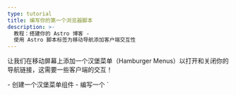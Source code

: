 ```yaml
---
type: tutorial
title: 编写你的第一个浏览器脚本
description: >-
  教程：搭建你的 Astro 博客 -
  使用 Astro 脚本标签为移动导航添加客户端交互性
---
```


让我们在移动屏幕上添加一个汉堡菜单（Hamburger Menus）以打开和关闭你的导航链接，这需要一些客户端的交互！

<PreCheck>
  - 创建一个汉堡菜单组件
  - 编写一个 `<script>` 使你的网站访问者可以打开和关闭导航菜单
  - 将你的 JavaScript 移动到 `.js` 文件中
</PreCheck>

## 搭建一个汉堡菜单组件

创建一个 `<Hamburger />` 组件，用于打开和关闭移动端菜单。

1. 在 `src/components/` 中创建一个名为 `Hamburger.astro` 的文件。

2. 将以下代码复制到你的组件中。这将表示你的三行「汉堡」菜单，在移动设备上打开和关闭导航链接菜单。（稍后你将把新的 CSS 样式添加到 `global.css` 中。）

    ```astro title="src/components/Hamburger.astro"
    --- 
    ---
    <div class="hamburger">
      <span class="line"></span>
      <span class="line"></span>
      <span class="line"></span>
    </div>
    ```

3. 将这个新的 `<Hamburger />` 组件放置在 `Header.astro` 的 `<Navigation />` 组件之前。

<details>
<summary>给我看看代码！</summary>

```astro title="src/components/Header.astro" ins={2,7}
---
import Hamburger from './Hamburger.astro';
import Navigation from './Navigation.astro';
---
<header>
  <nav>
    <Hamburger />
    <Navigation />
  </nav>
</header>
```
</details>

4. 为你的 Hamburger 组件添加以下样式：

  ```css title="src/styles/global.css" ins={2-13, 56-58}
  /* 导航样式 */
  .hamburger {
    padding-right: 20px;
    cursor: pointer;
  }

  .hamburger .line {
    display: block;
    width: 40px;
    height: 5px;
    margin-bottom: 10px;
    background-color: #ff9776;
  }

  .nav-links {
    width: 100%;
    top: 5rem;
    left: 48px;
    background-color: #ff9776;
    display: none;
    margin: 0;
  }

  .nav-links a {
    display: block;
    text-align: center;
    padding: 10px 0;
    text-decoration: none;
    font-size: 1.2rem;
    font-weight: bold;
    text-transform: uppercase;
  }

  .nav-links a:hover, a:focus {
    background-color: #ff9776;
  }

  .expanded {
    display: unset;
  }

  @media screen and (min-width: 636px) {
    .nav-links {
      margin-left: 5em;
      display: block;
      position: static;
      width: auto;
      background: none;
    }

    .nav-links a {
      display: inline-block;
      padding: 15px 20px;
    }

    .hamburger {
      display: none;
    }
  }
  ```

## 编写你的第一个 script 标签

你的页眉还不具有**交互性**，因为它无法响应用户输入，比如点击汉堡菜单来显示或隐藏导航链接菜单。

添加一个 `<script>` 标签提供客户端 JavaScript，以「监听」用户事件并做出相应的响应。

1. 将以下 `<script>` 标签添加到 `index.astro`，就在结束的 `</body>` 标签之前。

    ```astro title="src/pages/index.astro" ins={2-6}
      <Footer />
      <script>
        document.querySelector('.hamburger').addEventListener('click', () => {
          document.querySelector('.nav-links').classList.toggle('expanded');
        });
      </script>
    </body>
    ```

2. 再次在各种尺寸下检查你的浏览器预览，并验证你是否在这个页面上拥有一个能够根据屏幕尺寸响应并对用户输入作出响应的正常运作的汉堡菜单。

### 导入一个 `.js` 文件

你可以将你的 JavaScript 直接写在每个页面上，也可以将你的 `<script>` 标签的内容移动到项目中自己的 `.js` 文件中。

1. 创建 `src/scripts/menu.js`（你将不得不创建一个新的 `/scripts/` 文件夹），并将你的 JavaScript 移动到其中。

    ```js title="src/scripts/menu.js"
    document.querySelector('.hamburger').addEventListener('click', () => {
      document.querySelector('.nav-links').classList.toggle('expanded');
    });
    ```

2. 用以下文件导入替换 `index.astro` 中的 `<script>` 标签的内容：

    ```astro title="src/pages/index.astro" ins={7} del={3-5}
      <Footer />
      <script>
        document.querySelector('.hamburger').addEventListener('click', () => {
          document.querySelector('.nav-links').classList.toggle('expanded');
        });

        import "../scripts/menu.js";
      </script>
    </body>
    ```

3. 再次在较小的尺寸下检查你的浏览器预览，验证汉堡菜单是否仍然可以打开和关闭导航链接菜单。

4. 在你的其他两个页面 `about.astro` 和 `blog.astro` 中添加相同的带有导入的 `<script>`，并验证每个页面上是否有一个响应式、交互式的页眉。

     ```astro title="src/pages/about.astro & src/pages/blog.astro" ins={2-4}
      <Footer />
      <script>
        import "../scripts/menu.js";
      </script>
    </body>
    ```

:::note[要点]
你之前使用了一些 JavaScript 来构建你网站的部分内容：

- 动态定义页面标题和标题
- 在关于页面上映射技能列表
- 有条件地显示 HTML 元素

这些命令都在构建时执行，为你的网站创建静态 HTML，然后代码被「丢弃」。

**`<script>` 标签中的 JavaScript 被发送到浏览器**，并可根据用户的交互（如刷新页面或切换输入）运行。
:::

<Box icon="question-mark">

### 测试你的知识

1. Astro 何时运行在组件的前置数据中编写的任何 JavaScript？
    <MultipleChoice>
      <Option>
        Astro 从不运行 JavaScript
      </Option>
      <Option isCorrect>
        在编译（Build）时
      </Option>
      <Option>
        当访问者点击按钮时
      </Option>
    </MultipleChoice>

2. 可选地，Astro 可以发送 JavaScript 到浏览器以实现：
    <MultipleChoice>
      <Option>
        用户点击页面链接
      </Option>
      <Option>
        更快的加载时间
      </Option>
      <Option isCorrect>
        客户端交互
      </Option>
    </MultipleChoice>

3. 当编写或导入到组件的 `<script>` 标签中时，客户端 JavaScript 将被发送到用户的浏览器中：
    <MultipleChoice>
      <Option isCorrect>
        在 `<script>` 标签中
      </Option>
      <Option>
        在 `.astro` 文件的代码块内
      </Option>
      <Option>
        在 `global.css` 中
      </Option>
    </MultipleChoice>

</Box>

<Box icon="check-list">

## 任务清单

<Checklist>
- [ ] 我可以使用 `<script>` 标签在客户端添加交互性的 JavaScript。
- [ ] 我可以将 `.js` 文件导入到 `<script>` 标签中。
</Checklist>

</Box>

### 相关资源

[Astro 中的客户端脚本](/zh-cn/guides/client-side-scripts/)
